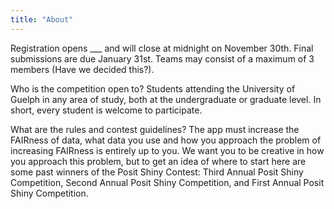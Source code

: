 ```yaml
---
title: "About"
---
```


Registration opens \_\_\_ and will close at midnight on November 30th. Final submissions are due January 31st. Teams may consist of a maximum of 3 members (Have we decided this?).

Who is the competition open to? Students attending the University of Guelph in any area of study, both at the undergraduate or graduate level. In short, every student is welcome to participate.

What are the rules and contest guidelines? The app must increase the FAIRness of data, what data you use and how you approach the problem of increasing FAIRness is entirely up to you. We want you to be creative in how you approach this problem, but to get an idea of where to start here are some past winners of the Posit Shiny Contest: Third Annual Posit Shiny Competition, Second Annual Posit Shiny Competition, and First Annual Posit Shiny Competition.
